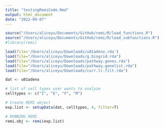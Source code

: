 ```yaml
---
title: "testingRemiCode.Rmd"
output: html_document
date: "2022-09-07"
---
```


```r
source("/Users/aliceyu/Documents/GitHub/remi/R/load_functions.R")
source("/Users/aliceyu/Documents/GitHub/remi/R/load_subfunctions.R")
#library(remi)
```

```r
load(file='/Users/aliceyu/Downloads/u01adeno.rda')
load(file="/Users/aliceyu/Downloads/g.biogrid.rda")
load(file="/Users/aliceyu/Downloads/pathway.genes.rda")
load(file="/Users/aliceyu/Downloads/pathway.genelist.rda")
load(file="/Users/aliceyu/Downloads/curr.lr.filt.rda")
```

```r
dat <- u01adeno

# list of cell types user wants to analyze 
celltypes <- c("I", "E", "F", "M")

# Create REMI object
exp.list <- setupData(dat, celltypes, 4, filter=T)

# RUNNING REMI
remi.obj <- remi(exp.list)
```